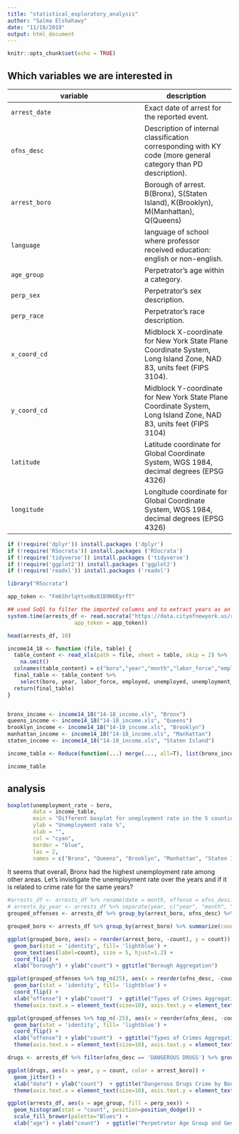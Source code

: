 ```yaml
---
title: "statistical_exploratory_analysis"
author: "Salma Elshahawy"
date: "11/18/2019"
output: html_document
---
```


```r
knitr::opts_chunk$set(echo = TRUE)
```

## Which variables we are interested in

variable         | description
---------------- | -----------
`arrest_date`    | Exact date of arrest for the reported event.
`ofns_desc`      | Description of internal classification corresponding with KY code (more general category than PD description).
`arrest_boro`    | Borough of arrest. B(Bronx), S(Staten Island), K(Brooklyn), M(Manhattan), Q(Queens)
`language`       | language of school where professor received education: english or non-english.
`age_group`      | Perpetrator’s age within a category.
`perp_sex`       | Perpetrator’s sex description.
`perp_race`      | Perpetrator’s race description.
`x_coord_cd`     | Midblock X-coordinate for New York State Plane Coordinate System, Long Island Zone, NAD 83, units feet (FIPS 3104).
`y_coord_cd`     | Midblock Y-coordinate for New York State Plane Coordinate System, Long Island Zone, NAD 83, units feet (FIPS 3104)
`latitude`       | Latitude coordinate for Global Coordinate System, WGS 1984, decimal degrees (EPSG 4326)
`longitude`      | Longitude coordinate for Global Coordinate System, WGS 1984, decimal degrees (EPSG 4326)

```r
if (!require('dplyr')) install.packages ('dplyr')
if (!require('RSocrata')) install.packages ('RSocrata')
if (!require('tidyverse')) install.packages ('tidyverse')
if (!require('ggplot2')) install.packages ('ggplot2')
if (!require('readxl')) install.packages ('readxl')

```

```r
library("RSocrata")

app_token <- "Fm6ShrlqYtvnNx0IB9N0EyrfT"

## used SoQl to filter the imported columns and to extract years as an integer from the date
system.time(arrests_df <- read.socrata("https://data.cityofnewyork.us/resource/8h9b-rp9u.csv?$where=arrest_date >= '2014-01-01T00:00:00.000'&$select=date_extract_y(arrest_date) as year,ofns_desc,arrest_boro,age_group, perp_sex, perp_race",
                     app_token = app_token))
```

```r
head(arrests_df, 10)
```

```r
income14_18 <- function (file, table) {
  table_content <- read_xls(path = file, sheet = table, skip = 2) %>%
    na.omit()
  colnames(table_content) = c("boro","year","month","labor_force","employed","unemployed","unemployment_rate")
  final_table <- table_content %>%
    select(boro, year, labor_force, employed, unemployed, unemployment_rate) 
  return(final_table)
}


bronx_income <- income14_18("14-18_income.xls", "Bronx")
queens_income <- income14_18("14-18_income.xls", "Queens")
brooklyn_income <- income14_18("14-18_income.xls", "Brooklyn")
manhattan_income <- income14_18("14-18_income.xls", "Manhattan")
staten_income <- income14_18("14-18_income.xls", "Staten Island")

income_table <- Reduce(function(...) merge(..., all=T), list(bronx_income, queens_income, brooklyn_income, manhattan_income, staten_income))

income_table 
```

## analysis
```r
boxplot(unemployment_rate ~ boro,
        data = income_table,
        main = "Different boxplot for uneployment rate in the 5 counties over years",
        ylab = "Unemployment rate %",
        xlab = "",
        col = "cyan",
        border = "blue", 
        las = 2,
        names = c("Bronx", "Queens", "Brooklyn", "Manhattan", "Staten Island"))
```

It seems that overall, Bronx had the highest unemployment rate among other areas. Let's invistigate the unemployment rate over the years and if it is related to crime rate for the same years?



```r
#arrests_df <- arrests_df %>% rename(date = month, offense = ofns_desc) 
# arrests_by_year <- arrests_df %>% separate(year, c("year", "month", "day"), sep = '-')
grouped_offenses <- arrests_df %>% group_by(arrest_boro, ofns_desc) %>% summarize(count = n()) %>% arrange(desc(count))
```

```r
grouped_boro <- arrests_df %>% group_by(arrest_boro) %>% summarize(count = n()) %>% arrange(desc(count))
```

```r
ggplot(grouped_boro, aes(x = reorder(arrest_boro, -count), y = count)) + 
  geom_bar(stat = 'identity', fill= 'lightblue') + 
  geom_text(aes(label=count), size = 5, hjust=1.2) +
  coord_flip() + 
  xlab("borough") + ylab("count") + ggtitle("Borough Aggregation") 
```

```r
ggplot(grouped_offenses %>% top_n(25), aes(x = reorder(ofns_desc, -count), y = count)) + 
  geom_bar(stat = 'identity', fill= 'lightblue') + 
  coord_flip() + 
  xlab("offense") + ylab("count")  + ggtitle("Types of Crimes Aggregation") +
  theme(axis.text.x = element_text(size=10), axis.text.y = element_text(size=8))
```

```r
ggplot(grouped_offenses %>% top_n(-25), aes(x = reorder(ofns_desc, -count), y = count)) + 
  geom_bar(stat = 'identity', fill= 'lightblue') + 
  coord_flip() + 
  xlab("offense") + ylab("count")  + ggtitle("Types of Crimes Aggregation") +
  theme(axis.text.x = element_text(size=10), axis.text.y = element_text(size=8))
```

```r
drugs <- arrests_df %>% filter(ofns_desc == 'DANGEROUS DRUGS') %>% group_by(year, arrest_boro) %>% summarize(count = n())
```

```r
ggplot(drugs, aes(x = year, y = count, color = arrest_boro)) +
  geom_jitter() + 
  xlab("date") + ylab("count")  + ggtitle("Dangerous Drugs Crime by Bourough") +
  theme(axis.text.x = element_text(size=10), axis.text.y = element_text(size=8))
```


```r
ggplot(arrests_df, aes(x = age_group, fill = perp_sex)) + 
  geom_histogram(stat = "count", position=position_dodge()) +
  scale_fill_brewer(palette="Blues") + 
  xlab("age") + ylab("count")  + ggtitle("Perpetrator Age Group and Gender Distribution") 
```






